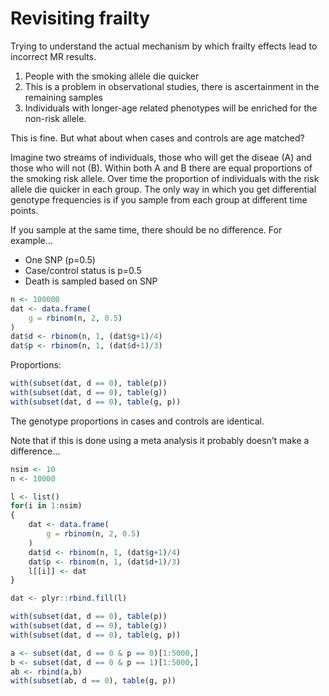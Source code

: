 # Revisiting frailty

Trying to understand the actual mechanism by which frailty effects lead to incorrect MR results.

1. People with the smoking allele die quicker
2. This is a problem in observational studies, there is ascertainment in the remaining samples
3. Individuals with longer-age related phenotypes will be enriched for the non-risk allele.

This is fine. But what about when cases and controls are age matched?

Imagine two streams of individuals, those who will get the diseae (A) and those who will not (B). Within both A and B there are equal proportions of the smoking risk allele. Over time the proportion of individuals with the risk allele die quicker in each group. The only way in which you get differential genotype frequencies is if you sample from each group at different time points.

If you sample at the same time, there should be no difference. For example...

- One SNP (p=0.5)
- Case/control status is p=0.5
- Death is sampled based on SNP

```r
n <- 100000
dat <- data.frame(
	g = rbinom(n, 2, 0.5)
)
dat$d <- rbinom(n, 1, (dat$g+1)/4)
dat$p <- rbinom(n, 1, (dat$d+1)/3)
```

Proportions:

```r
with(subset(dat, d == 0), table(p))
with(subset(dat, d == 0), table(g))
with(subset(dat, d == 0), table(g, p))
```

The genotype proportions in cases and controls are identical.

Note that if this is done using a meta analysis it probably doesn't make a difference...

```r
nsim <- 10
n <- 10000

l <- list()
for(i in 1:nsim)
{
	dat <- data.frame(
		g = rbinom(n, 2, 0.5)
	)
	dat$d <- rbinom(n, 1, (dat$g+1)/4)
	dat$p <- rbinom(n, 1, (dat$d+1)/3)
	l[[i]] <- dat
}

dat <- plyr::rbind.fill(l)

with(subset(dat, d == 0), table(p))
with(subset(dat, d == 0), table(g))
with(subset(dat, d == 0), table(g, p))

a <- subset(dat, d == 0 & p == 0)[1:5000,]
b <- subset(dat, d == 0 & p == 1)[1:5000,]
ab <- rbind(a,b)
with(subset(ab, d == 0), table(g, p))
```

